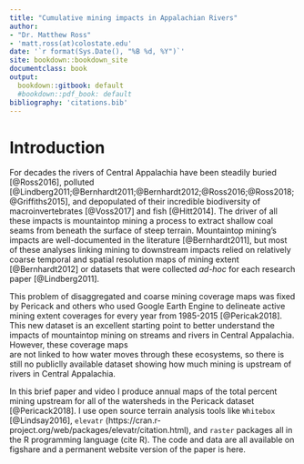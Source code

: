 ```yaml
---
title: "Cumulative mining impacts in Appalachian Rivers"
author:
- "Dr. Matthew Ross"
- 'matt.ross(at)colostate.edu'
date: '`r format(Sys.Date(), "%B %d, %Y")`'
site: bookdown::bookdown_site
documentclass: book
output:
  bookdown::gitbook: default
  #bookdown::pdf_book: default
bibliography: 'citations.bib'
---
```



# Introduction {-}

For decades the rivers of Central Appalachia have been steadily buried [@Ross2016], 
polluted [@Lindberg2011;@Bernhardt2011;@Bernhardt2012;@Ross2016;@Ross2018;@Griffiths2015],
and depopulated of their 
incredible biodiversity of macroinvertebrates [@Voss2017] and fish [@Hitt2014]. The
driver of all these impacts is
mountaintop mining a process to extract shallow coal seams from beneath the surface of 
steep terrain. 
Mountaintop mining's impacts are well-documented in the literature [@Bernhardt2011], but most 
of these analyses linking mining to downstream impacts relied on relatively coarse
temporal and spatial resolution maps of mining extent [@Bernhardt2012] or datasets
that were collected *ad-hoc* for each research paper [@Lindberg2011].

This problem of disaggregated and coarse mining coverage maps was fixed by 
Pericack and others who used Google Earth Engine to delineate active mining
extent coverages for every year from 1985-2015 [@Pericak2018]. This new dataset 
is an excellent starting point to better understand the impacts of mountaintop
mining on streams and rivers in Central Appalachia. However, these coverage maps  
are not linked to how water moves through these ecosystems, so there is still no
publiclly available dataset showing how much mining is upstream of rivers in 
Central Appalachia. 

In this brief paper and video I produce annual maps of the total percent mining 
upstream for all of the watersheds in the Pericack dataset [@Pericack2018]. I use
open source terrain analysis tools like `Whitebox` [@Lindsay2016], `elevatr` (https://cran.r-project.org/web/packages/elevatr/citation.html), and `raster` 
packages all in the R programming language (cite R). The code and data are all
available on figshare and a permanent website version of the paper is here. 
